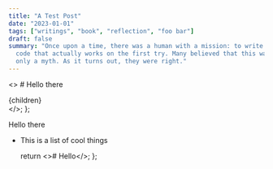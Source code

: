 ```yaml
---
title: "A Test Post"
date: "2023-01-01"
tags: ["writings", "book", "reflection", "foo bar"]
draft: false
summary: "Once upon a time, there was a human with a mission: to write
  code that actually works on the first try. Many believed that this was
  only a myth. As it turns out, they were right."
---
```


  <>
    # Hello there
    <div>{children}</div>
  </>;
};

Hello there

- This is a list of cool things

  return <># Hello</>;
};
